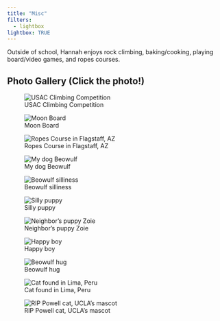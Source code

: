 ```yaml
---
title: "Misc"
filters:
  - lightbox
lightbox: TRUE
---
```

Outside of school, Hannah enjoys rock climbing, baking/cooking, playing board/video games, and ropes courses.

## Photo Gallery (Click the photo!)

![USAC Climbing Competition](photo3.jpg){group="my-gallery"}








![Moon Board](photo5.jpg){group="my-gallery"}





![Ropes Course in Flagstaff, AZ](photo6.jpeg){group="my-gallery"}





![My dog Beowulf](photo7.jpg){group="my-gallery"}





![Beowulf silliness](photo8.jpg){group="my-gallery"}





![Silly puppy](photo9.jpg){group="my-gallery"}




![Neighbor's puppy Zoie](photo10.jpg){group="my-gallery"}



![Happy boy](photo11.jpg){group="my-gallery"}
    



![Beowulf hug](photo12.jpg){group="my-gallery"}




![Cat found in Lima, Peru](photo13.jpg){group="my-gallery"}




![RIP Powell cat, UCLA's mascot](photo14.jpg){group="my-gallery"}


